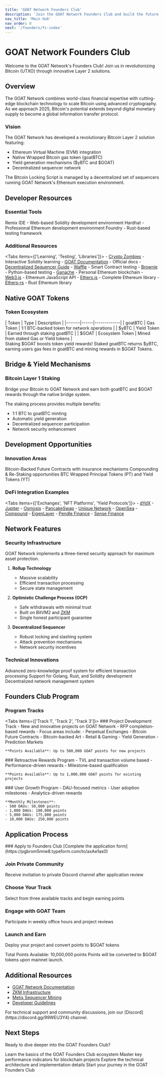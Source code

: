 ```yaml
---
title: 'GOAT Network Founders Club'
description: 'Join the GOAT Network Founders Club and build the future of Bitcoin Layer 2'
nav_title: 'Main Hub'
nav_order: 0
next: '/founders/fc-index'
---
```



# GOAT Network Founders Club

<Callout type="info">
  Welcome to the GOAT Network's Founders Club! Join us in revolutionizing Bitcoin (UTXO) through innovative Layer 2 solutions.
</Callout>

## Overview

The GOAT Network combines world-class financial expertise with cutting-edge blockchain technology to scale Bitcoin using advanced cryptography. As we approach 2025, Bitcoin's potential extends beyond digital monetary supply to become a global information transfer protocol.

### Vision

The GOAT Network has developed a revolutionary Bitcoin Layer 2 solution featuring:
- Ethereum Virtual Machine (EVM) integration
- Native Wrapped Bitcoin gas token (goatBTC)
- Yield generation mechanisms ($yBTC and $GOAT)
- Decentralized sequencer network

<Callout type="warning">
  The Bitcoin Locking Script is managed by a decentralized set of sequencers running GOAT Network's Ethereum execution environment.
</Callout>

## Developer Resources

### Essential Tools

<Cards>
  <Card
    title="Solidity Development"
    href="https://remix.ethereum.org"
  >
    Remix IDE - Web-based Solidity development environment
  </Card>
  <Card
    title="Local Development"
    href="https://hardhat.org"
  >
    Hardhat - Professional Ethereum development environment
  </Card>
  <Card
    title="Smart Contract Testing"
    href="https://book.getfoundry.sh"
  >
    Foundry - Rust-based testing framework
  </Card>
</Cards>

### Additional Resources

<Tabs items={['Learning', 'Testing', 'Libraries']}>
  <Tab>
    - [Crypto Zombies](https://cryptozombies.io) - Interactive Solidity learning
    - [GOAT Documentation](https://founders.goat.network/) - Official docs
    - [Decentralized Sequencer Guide](https://founders.goat.network/)
  </Tab>
  <Tab>
    - [Waffle](https://getwaffle.io) - Smart Contract testing
    - [Brownie](https://eth-brownie.readthedocs.io) - Python-based testing
    - [Ganache](https://trufflesuite.com/ganache) - Personal Ethereum blockchain
  </Tab>
  <Tab>
    - [Web3.js](https://web3js.readthedocs.io) - Ethereum JavaScript API
    - [Ethers.js](https://docs.ethers.org) - Complete Ethereum library
    - [Ethers-rs](https://docs.rs/ethers) - Rust Ethereum library
  </Tab>
</Tabs>

## Native GOAT Tokens

### Token Ecosystem

<div className="mt-8">
  | Token | Type | Description |
  |-------|------|-------------|
  | goatBTC | Gas Token | 1:1 BTC-backed token for network operations |
  | $yBTC | Yield Token | Earned through staking goatBTC |
  | $GOAT | Ecosystem Token | Mined from staked Gas or Yield tokens |
</div>

<Callout type="info">
  Staking $GOAT boosts token yield rewards! Staked goatBTC returns $yBTC, earning users gas fees in goatBTC and mining rewards in $GOAT Tokens.
</Callout>

## Bridge & Yield Mechanisms

### Bitcoin Layer 1 Staking

<Callout type="success">
  Bridge your Bitcoin to GOAT Network and earn both goatBTC and $GOAT rewards through the native bridge system.
</Callout>

The staking process provides multiple benefits:
- 1:1 BTC to goatBTC minting
- Automatic yield generation
- Decentralized sequencer participation
- Network security enhancement

## Development Opportunities

### Innovation Areas

<Cards>
  <Card
    title="Perpetual Exchanges"
    href="https://www.binance.com/en-IN/blog/futures/liquidation--insurance-funds-how-they-work-and-why-they-are-important-to-cryptoderivatives-part-1-421499824684900367"
  >
    Bitcoin-Backed Future Contracts with insurance mechanisms
  </Card>
  <Card
    title="Yield-Bearing Tokens"
    href="https://economictimes.indiatimes.com/markets/cryptocurrency/crypto-re-staking-platforms-boom-as-traders-chase-bigger-returns/articleshow/110600274.cms"
  >
    Compounding & Re-Staking opportunities
  </Card>
  <Card
    title="Bond Markets"
    href="https://www.pendle.finance"
  >
    BTC Wrapped Principal Tokens (PT) and Yield Tokens (YT)
  </Card>
</Cards>

### DeFi Integration Examples

<Tabs items={['Exchanges', 'NFT Platforms', 'Yield Protocols']}>
  <Tab>
    - [dYdX](https://dydx.exchange/)
    - [Jupiter](https://jup.ag/)
    - [Osmosis](https://osmosis.zone/)
    - [PancakeSwap](https://pancakeswap.finance/)
  </Tab>
  <Tab>
    - [Unique Network](https://unique.network/)
    - [OpenSea](https://opensea.io)
    - [Compound](https://compound.finance/developers)
  </Tab>
  <Tab>
    - [EigenLayer](https://docs.eigenlayer.xyz/eigenlayer/restaking-guides/restaking-user-guide/liquid-restaking/restake-lsts)
    - [Pendle Finance](https://www.pendle.finance/)
    - [Sense Finance](https://app.sense.finance/eth-mainnet)
  </Tab>
</Tabs>

## Network Features

### Security Infrastructure

<Callout type="info">
  GOAT Network implements a three-tiered security approach for maximum asset protection.
</Callout>

1. **Rollup Technology**
   - Massive scalability
   - Efficient transaction processing
   - Secure state management

2. **Optimistic Challenge Process (OCP)**
   - Safe withdrawals with minimal trust
   - Built on BitVM2 and [ZKM](https://www.zkm.io/)
   - Single honest participant guarantee

3. **Decentralized Sequencer**
   - Robust locking and slashing system
   - Attack prevention mechanisms
   - Network security incentives

### Technical Innovations

<Cards>
  <Card
    title="zkMIPS Technology"
    href="https://github.com/zkMIPS/zkm"
  >
    Advanced zero-knowledge proof system for efficient transaction processing
  </Card>
  <Card
    title="Developer Tools"
    href="https://founders.goat.network/"
  >
    Support for Golang, Rust, and Solidity development
  </Card>
  <Card
    title="Sequencer Governance"
    href="https://ceg.vote/t/governance-proposal-decentralized-sequencer-governance/1922"
  >
    Decentralized network management system
  </Card>
</Cards>

## Founders Club Program

### Program Tracks

<Tabs items={['Track 1', 'Track 2', 'Track 3']}>
  <Tab>
    ### Project Development Track
    - New and innovative projects on GOAT Network
    - RFP completion-based rewards
    - Focus areas include:
      - Perpetual Exchanges
      - Bitcoin Future Contracts
      - Bitcoin-backed Art
      - Retail & Gaming
      - Yield Generation
      - Prediction Markets
    
    **Points Available**: Up to 500,000 GOAT points for new projects
  </Tab>
  <Tab>
    ### Retroactive Rewards Program
    - TVL and transaction volume based
    - Performance-driven rewards
    - Milestone-based qualification
    
    **Points Available**: Up to 1,000,000 GOAT points for existing projects
  </Tab>
  <Tab>
    ### User Growth Program
    - DAU-focused metrics
    - User adoption milestones
    - Analytics-driven rewards
    
    **Monthly Milestones**:
    - 500 DAUs: 50,000 points
    - 1,000 DAUs: 100,000 points
    - 5,000 DAUs: 175,000 points
    - 10,000 DAUs: 250,000 points
  </Tab>
</Tabs>

## Application Process

<Steps>
### Apply to Founders Club
[Complete the application form](https://pgbrom5miw8.typeform.com/to/axAe1as0)

### Join Private Community
Receive invitation to private Discord channel after application review

### Choose Your Track
Select from three available tracks and begin earning points

### Engage with GOAT Team
Participate in weekly office hours and project reviews

### Launch and Earn
Deploy your project and convert points to $GOAT tokens
</Steps>

<Callout type="warning">
  Total Points Available: 10,000,000 points
  Points will be converted to $GOAT tokens upon mainnet launch.
</Callout>

## Additional Resources

- [GOAT Network Documentation](https://founders.goat.network/)
- [ZKM Infrastructure](https://www.zkm.io/)
- [Metis Sequencer Mining](https://sequencer.metis.io/)
- [Developer Guidelines](https://founders.goat.network/)

<Callout type="info">
  For technical support and community discussions, join our [Discord](https://discord.gg/99WEU3Y4) channel.
</Callout>

## Next Steps

Ready to dive deeper into the GOAT Founders Club?

<Cards>
  <Card 
    title="Getting Started" 
    href="/founders/fc-index"
  >
    Learn the basics of the GOAT Founders Club ecosystem
  </Card>
  <Card 
    title="Understanding Metrics" 
    href="/founders/fc-metrics"
  >
    Master key performance indicators for blockchain projects
  </Card>
  <Card 
    title="Technical Implementation" 
    href="/founders/fc-implementation"
  >
    Explore the technical architecture and implementation details
  </Card>
  <Card 
    title="How to Participate" 
    href="/founders/fc-participation"
  >
    Start your journey in the GOAT Founders Club
  </Card>
</Cards>
